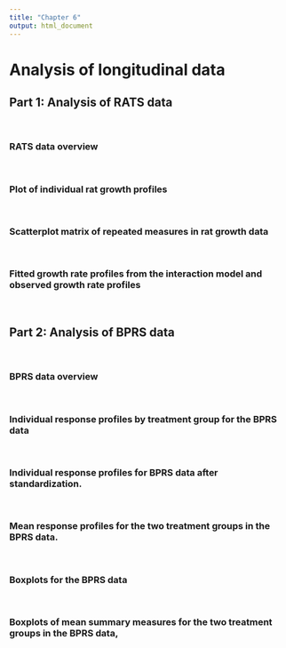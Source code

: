```yaml
---
title: "Chapter 6"
output: html_document
---
```


# Analysis of longitudinal data
## Part 1: Analysis of RATS data

<br>

### RATS data overview

<br>

### Plot of individual rat growth profiles

<br>

### Scatterplot matrix of repeated measures in rat growth data

<br>

### Fitted growth rate profiles from the interaction model and observed growth rate profiles

<br>

## Part 2: Analysis of BPRS data

<br>

### BPRS data overview

<br>

### Individual response profiles by treatment group for the BPRS data

<br>

### Individual response profiles for BPRS data after standardization.

<br>

### Mean response profiles for the two treatment groups in the BPRS data.

<br>

### Boxplots for the BPRS data

<br>

### Boxplots of mean summary measures for the two treatment groups in the BPRS data,

